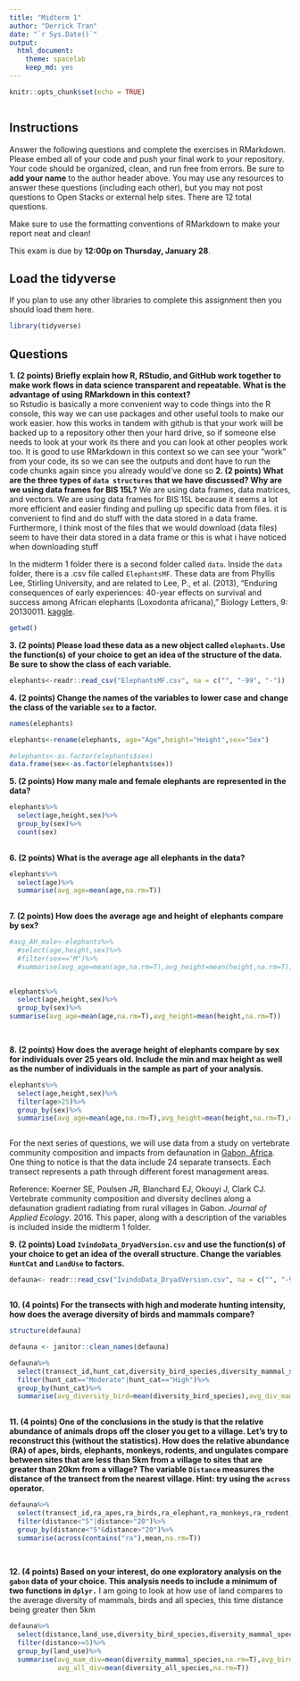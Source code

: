 ```yaml
---
title: "Midterm 1"
author: "Derrick Tran"
date: "`r Sys.Date()`"
output:
  html_document: 
    theme: spacelab
    keep_md: yes
---
```


```r
knitr::opts_chunk$set(echo = TRUE)
```

```r

```

## Instructions
Answer the following questions and complete the exercises in RMarkdown. Please embed all of your code and push your final work to your repository. Your code should be organized, clean, and run free from errors. Be sure to **add your name** to the author header above. You may use any resources to answer these questions (including each other), but you may not post questions to Open Stacks or external help sites. There are 12 total questions.  

Make sure to use the formatting conventions of RMarkdown to make your report neat and clean!  

This exam is due by **12:00p on Thursday, January 28**.  

## Load the tidyverse
If you plan to use any other libraries to complete this assignment then you should load them here.
```r
library(tidyverse)
```

## Questions
**1. (2 points) Briefly explain how R, RStudio, and GitHub work together to make work flows in data science transparent and repeatable. What is the advantage of using RMarkdown in this context?**  
so Rstudio is basically a more convenient way to code things into the R console, this way we can use packages and other useful tools to make our work easier. how this works in tandem with github is that your work will be backed up to a repository other then your hard drive, so if someone else needs to look at your work its there and you can look at other peoples work too. It is good to use RMarkdown in this context so we can see your "work" from your code, its so we can see the outputs and dont have to run the code chunks again since you already would've done so
**2. (2 points) What are the three types of `data structures` that we have discussed? Why are we using data frames for BIS 15L?**
We are using data frames, data matrices, and vectors. We are using data frames for BIS 15L because it seems a lot more efficient and easier finding and pulling up specific data from files. it is convenient to find and do stuff with the data stored in a data frame. Furthermore, I think most of the files that we would download (data files) seem to have their data stored in a data frame or this is what i have noticed when downloading stuff 

In the midterm 1 folder there is a second folder called `data`. Inside the `data` folder, there is a .csv file called `ElephantsMF`. These data are from Phyllis Lee, Stirling University, and are related to Lee, P., et al. (2013), "Enduring consequences of early experiences: 40-year effects on survival and success among African elephants (Loxodonta africana)," Biology Letters, 9: 20130011. [kaggle](https://www.kaggle.com/mostafaelseidy/elephantsmf).  
```r
getwd()
```

**3. (2 points) Please load these data as a new object called `elephants`. Use the function(s) of your choice to get an idea of the structure of the data. Be sure to show the class of each variable.**
```r
elephants<-readr::read_csv("ElephantsMF.csv", na = c("", "-99", "-"))
```

**4. (2 points) Change the names of the variables to lower case and change the class of the variable `sex` to a factor.**
```r
names(elephants)
```


```r
elephants<-rename(elephants, age="Age",height="Height",sex="Sex")


```

```r
#elephants<-as.factor(elephants$sex)
data.frame(sex<-as.factor(elephants$sex))
```

**5. (2 points) How many male and female elephants are represented in the data?**
```r
elephants%>%
  select(age,height,sex)%>%
  group_by(sex)%>%
  count(sex)
  
```


**6. (2 points) What is the average age all elephants in the data?**
```r
elephants%>%
  select(age)%>%
  summarise(avg_age=mean(age,na.rm=T))
  
```


**7. (2 points) How does the average age and height of elephants compare by sex?**
```r
#avg_AH_male<-elephants%>%
  #select(age,height,sex)%>%
  #filter(sex=="M")%>%
  #summarise(avg_age=mean(age,na.rm=T),avg_height=mean(height,na.rm=T))
  
```

```r
elephants%>%
  select(age,height,sex)%>%
  group_by(sex)%>%
summarise(avg_age=mean(age,na.rm=T),avg_height=mean(height,na.rm=T))
  
```
```r

```

**8. (2 points) How does the average height of elephants compare by sex for individuals over 25 years old. Include the min and max height as well as the number of individuals in the sample as part of your analysis.**
```r
elephants%>%
  select(age,height,sex)%>%
  filter(age>25)%>%
  group_by(sex)%>%
  summarise(avg_age=mean(age,na.rm=T),avg_height=mean(height,na.rm=T),min_height=min(height),max_height=max(height))
```
```r

```

For the next series of questions, we will use data from a study on vertebrate community composition and impacts from defaunation in [Gabon, Africa](https://en.wikipedia.org/wiki/Gabon). One thing to notice is that the data include 24 separate transects. Each transect represents a path through different forest management areas.  

Reference: Koerner SE, Poulsen JR, Blanchard EJ, Okouyi J, Clark CJ. Vertebrate community composition and diversity declines along a defaunation gradient radiating from rural villages in Gabon. _Journal of Applied Ecology_. 2016. This paper, along with a description of the variables is included inside the midterm 1 folder.  

**9. (2 points) Load `IvindoData_DryadVersion.csv` and use the function(s) of your choice to get an idea of the overall structure. Change the variables `HuntCat` and `LandUse` to factors.**
```r
defauna<- readr::read_csv("IvindoData_DryadVersion.csv", na = c("", "-99", "-"))
```
```r

```

**10. (4 points) For the transects with high and moderate hunting intensity, how does the average diversity of birds and mammals compare?**
```r
structure(defauna)
```
```r
defauna <- janitor::clean_names(defauna)
```

```r
defauna%>%
  select(transect_id,hunt_cat,diversity_bird_species,diversity_mammal_species)%>%
  filter(hunt_cat=="Moderate"|hunt_cat=="High")%>%
  group_by(hunt_cat)%>%
  summarise(avg_diversity_bird=mean(diversity_bird_species),avg_div_mam=mean(diversity_mammal_species))
  
```

**11. (4 points) One of the conclusions in the study is that the relative abundance of animals drops off the closer you get to a village. Let's try to reconstruct this (without the statistics). How does the relative abundance (RA) of apes, birds, elephants, monkeys, rodents, and ungulates compare between sites that are less than 5km from a village to sites that are greater than 20km from a village? The variable `Distance` measures the distance of the transect from the nearest village. Hint: try using the `across` operator.**  
```r
defauna%>%
  select(transect_id,ra_apes,ra_birds,ra_elephant,ra_monkeys,ra_rodent,ra_ungulate,distance)%>%
  filter(distance<"5"|distance>"20")%>%
  group_by(distance<"5"&distance>"20")%>%
  summarise(across(contains("ra"),mean,na.rm=T))
  
  
```

**12. (4 points) Based on your interest, do one exploratory analysis on the `gabon` data of your choice. This analysis needs to include a minimum of two functions in `dplyr.`**
I am going to look at how  use of land compares to the average diversity of mammals, birds and all species, this time distance being greater then 5km
```r
defauna%>%
  select(distance,land_use,diversity_bird_species,diversity_mammal_species,diversity_all_species)%>%
  filter(distance>=5)%>%
  group_by(land_use)%>%
  summarise(avg_mam_div=mean(diversity_mammal_species,na.rm=T),avg_bird_div=mean(diversity_bird_species,na.rm=T),
            avg_all_div=mean(diversity_all_species,na.rm=T))
```

